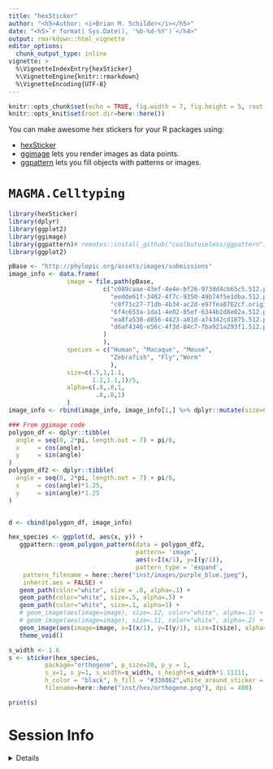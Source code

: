 ```yaml
---
title: "hexSticker"
author: "<h5>Author: <i>Brian M. Schilder</i></h5>" 
date: "<h5>`r format( Sys.Date(), '%b-%d-%Y')`</h4>"
output: rmarkdown::html_vignette
editor_options: 
  chunk_output_type: inline
vignette: >
  %\VignetteIndexEntry{hexSticker}
  %\VignetteEngine{knitr::rmarkdown}
  %\VignetteEncoding{UTF-8}
---
```


```r
knitr::opts_chunk$set(echo = TRUE, fig.width = 7, fig.height = 5, root.dir=here::here())
knitr::opts_knit$set(root.dir=here::here())
```

You can make awesome hex stickers for your R packages using:

- [hexSticker](https://github.com/GuangchuangYu/hexSticker)  
- [ggimage](https://github.com/GuangchuangYu/ggimage) 
lets you render images as data points.  
- [ggpattern](https://coolbutuseless.github.io/package/ggpattern/)
lets you fill objects with patterns or images.  



# `MAGMA.Celltyping`
 


```r
library(hexSticker)
library(dplyr)
library(ggplot2)
library(ggimage)
library(ggpattern)# remotes::install_github("coolbutuseless/ggpattern")
library(ggplot2)

pBase <- "http://phylopic.org/assets/images/submissions"
image_info <- data.frame(
                image = file.path(pBase, 
                          c("c089caae-43ef-4e4e-bf26-973dd4cb65c5.512.png",# Human  
                            "eedde61f-3402-4f7c-9350-49b74f5e1dba.512.png", # Macaque
                            "c8f71c27-71db-4b34-ac2d-e97fea8762cf.original.png", # Mouse
                            "6f4c653a-1da1-4e02-85ef-6344b2d8e02a.512.png", # Zebrafish
                            "ea8fa530-d856-4423-a81d-a74342cd1875.512.png", # Fly
                            "d6af4346-e56c-4f3d-84c7-fba921a293f1.512.png" # Worm
                          )
                          ),
                species = c("Human", "Macaque", "Mouse",
                            "Zebrafish", "Fly","Worm"
                            ),
                size=c(.5,1,1.1, 
                       1.1,1.1,1)/5,
                alpha=c(.8,.8,1,
                        .8,.8,1)
                ) 
image_info <- rbind(image_info, image_info[1,] %>% dplyr::mutate(size=0))

### From ggimage code
polygon_df <- dplyr::tibble(
  angle = seq(0, 2*pi, length.out = 7) + pi/6,
  x     = cos(angle),
  y     = sin(angle)
)
polygon_df2 <- dplyr::tibble(
  angle = seq(0, 2*pi, length.out = 7) + pi/6,
  x     = cos(angle)*1.25,
  y     = sin(angle)*1.25
)


d <- cbind(polygon_df, image_info)

hex_species <- ggplot(d, aes(x, y)) + 
   ggpattern::geom_polygon_pattern(data = polygon_df2,
                                   pattern= 'image',
                                   aes(x=I(x/1), y=I(y/1)),
                                   pattern_type = 'expand',
    pattern_filename = here::here("inst/images/purple_blue.jpeg"), 
    inherit.aes = FALSE) +  
   geom_path(color="white", size = .8, alpha=.1) +
   geom_path(color="white", size=.5, alpha=.5) +
   geom_path(color="white", size=.1, alpha=1) +  
   # geom_image(aes(image=image), size=.12, color="white", alpha=.1) + 
   # geom_image(aes(image=image), size=.11, color="white", alpha=.2) + 
   geom_image(aes(image=image, x=I(x/1), y=I(y/1), size=I(size), alpha=I(alpha)), color="white") + 
   theme_void()

s_width <- 1.6
s <- sticker(hex_species,
          package="orthogene", p_size=20, p_y = 1,
          s_x=1, s_y=1, s_width=s_width, s_height=s_width*1.11111, 
          h_color = "black", h_fill = "#330862",white_around_sticker = TRUE,
          filename=here::here("inst/hex/orthogene.png"), dpi = 400)

print(s)
```


# Session Info 

<details> 

```r
utils::sessionInfo()
```

</details>  

